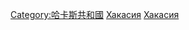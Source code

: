 {{Commonscat|Geography of Khakassia}}

[[Category:哈卡斯共和國|Category:哈卡斯共和國]]
[[Category:俄罗斯各共和国地理|Хакасия]]
[[Category:西伯利亞地理|Хакасия]]